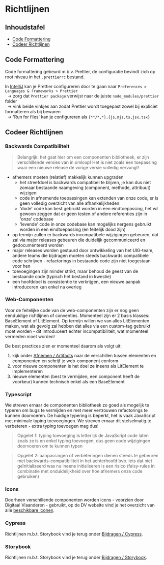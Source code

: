 
<Meta title="Bijdragen/Richtlijnen"/>

# Richtlijnen

## Inhoudstafel

- [Code Formattering](#code-formattering)
- [Codeer Richtlijnen](#codeer-richtlijnen)


## Code Formattering

Code formattering gebeurd m.b.v. Prettier, de configuratie bevindt zich op root niveau in het `.prettierrc` bestand.

In <ins>IntelliJ</ins> kan je Prettier configureren door te gaan naar `Preferences > Languages & Frameworks > Prettier` <br/>
&nbsp;&nbsp;-> zorg dat `Prettier package` verwijst naar de juiste `node_modules/prettier` folder <br/>
&nbsp;&nbsp;-> vink beide vinkjes aan zodat Prettier wordt toegepast zowel bij expliciet formatteren als bij bewaren <br/>
&nbsp;&nbsp;-> 'Run for files' kan je configureren als `{**/*,*}.{js,mjs,ts,jsx,tsx}`


## Codeer Richtlijnen

### Backwards Compatibiliteit

> Belangrijk: het gaat hier om een componenten bibliotheek, er zijn verschillende versies van in omloop! Het is niet
zoals een toepassing waar een nieuwe release de vorige versie volledig vervangt!

- afnemers moeten (relatief) makkelijk kunnen upgraden
    - het streefdoel is backwards compatibel te blijven, je kan dus niet zomaar bestaande naamgeving
      (component, methode, attribuut) wijzigen
    - code in afnemende toepassingen kan extenden van onze code, er is geen volledig overzicht van alle afhankelijkheden
    - 'dode' code kan best gebruikt worden in een eindtoepassing, het wil gewoon zeggen dat er geen testen of andere
       referenties zijn in 'onze' codebase
    - 'levende' code in onze codebase kan mogelijks nergens gebruikt worden in een eindtoepassing (en feitelijk dood
       zijn)
- op termijn zullen er backwards incompatibele wijzigingen gebeuren, dat zal via major releases gebeuren die duidelijk
  gecommuniceerd en gedocumenteerd worden
- major releases worden gestuurd door ontwikkeling van het UIG-team, andere teams die bijdragen moeten steeds backwards
  compatibele code schrijven - refactorings in bestaande code zijn niet toegestaan voor hen
- toevoegingen zijn minder strikt, maar behoud de geest van de bestaande code (typisch het bestand in kwestie)
- een hoofddoel is consistentie te verkrijgen, een nieuwe aanpak introduceren kan enkel na overleg

### Web-Componenten

Voor de feitelijke code van de web-componenten zijn er nog geen eenduidige richtlijnen of conventies. Momenteel zijn er
2 basis klasses: BaseElement of LitElement. Op termijn willen we van alles LitElementen maken, wat als gevolg zal
hebben dat alles via een custom-tag gebruikt moet worden - dit introduceert echter incompatibiliteit, wat momenteel
vermeden moet worden!

De best practices zien er momenteel daarom als volgt uit:
1. kijk onder [Afnemen / Artifacts](/docs/afnemen-artifacts--documentatie) naar de verschillen tussen elementen en
   componenten en schrijf je web-component conform
2. voor nieuwe componenten is het doel ze ineens als LitElement te implementeren
3. nieuwe elementen (best te vermijden, een component heeft de voorkeur) kunnen technisch enkel als een BaseElement

### Typescript

We streven ernaar de componenten bibliotheek zo goed als mogelijk te typeren om bugs te vermijden en met meer vertrouwen
refactorings te kunnen doorvoeren. De huidige typering is beperkt, het is vaak JavaScript met minimale typing
toevoegingen. We streven ernaar dit stelselmatig te verbeteren - extra typing toevoegen mag dus!

> Opgelet 1: typing toevoeging is letterlijk de JavaScript code laten zoals ze is en enkel typing toevoegen, dus
geen code wijzigingen doorvoeren om te kunnen typen

> Opgelet 2: aanpassingen of verbeteringen dienen steeds te gebeuren met backwards-compatibiliteit in het achterhoofd
bvb. iets dat niet geïnitialiseerd was nu ineens initialiseren is een risico (falsy-rules in combinatie met
onduidelijkheid over hoe afnemers onze code gebruiken)

### Icons

Doorheen verschillende componenten worden icons - voorzien door Digitaal Vlaanderen - gebruikt, op de DV
website vind je het overzicht van alle [beschikbare iconen](https://overheid.vlaanderen.be/webuniversum/v3/documentation/atoms/vl-ui-icon/).

### Cypress

Richtlijnen m.b.t. Storybook vind je terug onder [Bijdragen / Cypress](/docs/bijdragen-cypress--documentatie).

### Storybook

Richtlijnen m.b.t. Storybook vind je terug onder [Bijdragen / Storybook](/docs/bijdragen-storybook--documentatie).
